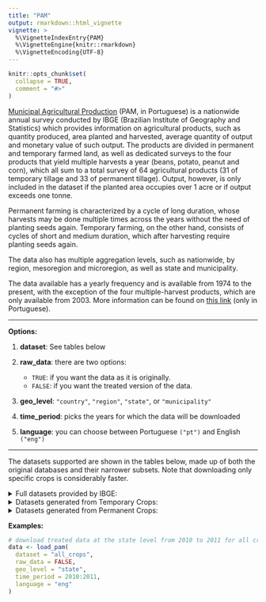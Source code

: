```yaml
---
title: "PAM"
output: rmarkdown::html_vignette
vignette: >
  %\VignetteIndexEntry{PAM}
  %\VignetteEngine{knitr::rmarkdown}
  %\VignetteEncoding{UTF-8}
---
```


```r
knitr::opts_chunk$set(
  collapse = TRUE,
  comment = "#>"
)
```

[Municipal Agricultural Production](https://www.ibge.gov.br/en/statistics/economic/agriculture-forestry-and-fishing/16773-municipal-agricultural-production-temporary-and-permanent-crops.html?=&t=o-que-e) (PAM, in Portuguese) is a nationwide annual survey conducted by IBGE (Brazilian Institute of Geography and Statistics) which provides information on agricultural products, such as quantity produced, area planted and harvested, average quantity of output and monetary value of such output. The products are divided in permanent and temporary farmed land, as well as dedicated surveys to the four products that yield multiple harvests a year (beans, potato, peanut and corn), which all sum to a total survey of 64 agricultural products (31 of temporary tillage and 33 of permanent tillage). Output, however, is only included in the dataset if the planted area occupies over 1 acre or if output exceeds one tonne. 

Permanent farming is characterized by a cycle of long duration, whose harvests may be done multiple times across the years without the need of planting seeds again. Temporary farming, on the other hand, consists of cycles of short and medium duration, which after harvesting require planting seeds again.

The data also has multiple aggregation levels, such as nationwide, by region, mesoregion and microregion, as well as state and municipality. 

The data available has a yearly frequency and is available from 1974 to the present, with the exception of the four multiple-harvest products, which are only available from 2003. More information can be found on [this link](https://www.ibge.gov.br/estatisticas/economicas/agricultura-e-pecuaria/9117-producao-agricola-municipal-culturas-temporarias-e-permanentes.html#:~:text=A%20pesquisa%20Produ%C3%A7%C3%A3o%20Agr%C3%ADcola%20Municipal,s%C3%A3o%20da%20cesta%20b%C3%A1sica%20do ) (only in Portuguese).

***
**Options:**

  1. **dataset**: See tables below

  2. **raw_data**: there are two options:
      * `TRUE`: if you want the data as it is originally.
      * `FALSE`: if you want the treated version of the data. 
      
  3. **geo_level**: `"country"`, `"region"`, `"state"`, or `"municipality"`    
  
  4. **time_period**: picks the years for which the data will be downloaded

  5. **language**: you can choose between Portuguese `("pt")` and English `("eng")`
  
***

The datasets supported are shown in the tables below, made up of both the original databases and their narrower subsets. Note that downloading only specific crops is considerably faster.

<details>
<summary> Full datasets provided by IBGE: </summary>
| dataset |
|:--------|
|all_crops|
|temporary_crops|
|permanent_crops|
|corn|
|potato|
|peanut|
|beans|
</details>

<details>
<summary> Datasets generated from Temporary Crops: </summary>

| dataset | Name (pt) | Name (eng) |
|:--------|:---------:|:----------:|
| total_temporary | Total | Total |
| abacaxi | Abacaxi | Pineapple |
| alfafa | Alfafa Fenada | Alfafa Fenada |
| alho | Alho | Garlic |
| algodao_herbaceo | Algodao Herbaceo (em Caroco) | Herbaceous Cotton (in Caroco) |
| amendoim_temporary | Amendoim (em Casca) | Peanuts (in Shell) |
| arroz | Arroz (em Casca) | Rice (in husk) |
| aveia | Aveia (em Grao) | Oats (in grain) |
| batata_doce | Batata Doce | Sweet potato |
| batata_inglesa | Batata Inglesa | English potato |
| cana_de_acucar | Cana de Acucar | Sugar cane |
| cana_para_forragem | Cana para Forragem | Forage cane |
| castor_bean | Mamona (Baga) | Castor bean (Berry) |
| cebola | Cebola | Onion |
| cevada | Cevada (em Grao) | Barley (in Grain) |
| ervilha | Ervilha (em Grao) | Pea (in Grain) |
| fava | Fava (em Grao) | Broad Bean (in Grain) |
| feijao_temporary | Feijao (em Grao) | Beans (in Grain) |
| fumo | Fumo (em Folha) | Smoke (in Sheet) |
| girassol_sementes | Girassol (em Grao) | Sunflower (in Grain) |
| juta_fibra | Juta (Fibra) | Jute (Fiber) |
| linho_sementes | Linho (Semente) | Linen (Seed) |
| malva_fibra | Malva (Fibra) | Malva (Fiber) |
| mandioca | Mandioca | Cassava |
| melancia | Melancia | watermelon |
| melao | Melao | Melon |
| milho_temporary | Milho (em Grao) | corn (in grain) |
| rami_fibra | Rami (Fibra) | Ramie (Fiber) |
| rye | Centeio (em Grao) | Rye (in grain) |
| soja | Soja (em Grao) | Soybean (in grain) |
| sorgo | Sorgo (em Grao) | Sorghum (in Grain) |
| tomate | Tomate | Tomato |
| trigo | Trigo (em Grao) | Wheat in grain) |
| triticale | Triticale (em Grao) | Triticale (in grain) |
</details>

<details>
<summary> Datasets generated from Permanent Crops: </summary>

| dataset | Name (pt) | Name (eng) |
|:--------|:---------:|:----------:|
| acai |Acai|Acai| 
| annatto_seeds |Urucum (Semente)|Annatto (Seed)| 
| apple |Maca|Apple| 
| avocado |Abacate|Avocado| 
| banana |Banana (Cacho)|Banana (Bunch)| 
| black_pepper |Pimenta do Reino|Black pepper| 
| cashew |Caju|Cashew| 
| cashew_nut |Castanha de Caju|Cashew Nuts| 
| cocoa_beans |Cacau (em Amendoa)|Cocoa (in Almonds)| 
| coffee_arabica |Cafe (em Grao) Arabica|Cafe (in Grao) Arabica| 
| coffee_canephora |Cafe (em Grao) Canephora|Cafe (in Grain) Canephora| 
| coffee_total |Cafe (em Grao) Total|Coffee (in Grain) Total| 
| coconut |Coco da Baia|Coconut| 
| coconut_bunch |Dende (Cacho de Coco)|Coconut Bunch| 
| cotton_arboreo |Algodao Arboreo (em Caroco)| Arboreo cotton (in Caroco)| 
| fig |Figo|Fig| 
| grape |Uva|Grape| 
| guarana_seeds |Guarana (Semente)|Guarana (Seed)| 
| guava |Goiaba|Guava| 
| heart_of_palm |Palmito|Palm heart| 
| india_tea |Cha da India (Folha Verde)|India Tea (Leaf)| 
| khaki |Caqui|Khaki| 
| lemon |Limao|Lemon| 
| mango |Manga|Mango| 
| papaya |Mamao|Papaya| 
| passion_fruit |Maracuja|Passion fruit| 
| peach |Pessego|Peach| 
| pear |Pera|Pear| 
| permanent_total |Total|Total|
| quince |Marmelo|Quince| 
| rubber_coagulated_latex |Borracha (Latex Coagulado)|Rubber (Coagulated Latex)| 
| rubber_liquid_latex |Borracha (Latex Liquido)|Rubber (Liquid Latex)| 
| sisal_or_agave |Sisal ou Agave (Fibra)|Sisal or Agave (Fiber)| 
| tangerine |Tangerina|Tangerine| 
| tung |Tungue (Fruto Seco)|Tung (Dry Fruit)| 
| walnut |Noz (Fruto Seco)|Walnut (Dry Fruit)| 
| yerba_mate |Erva Mate (Folha Verde)|Mate Herb (Leaf)| 
</details>

**Examples:**

```r
# download treated data at the state level from 2010 to 2011 for all crops
data <- load_pam(
  dataset = "all_crops",
  raw_data = FALSE,
  geo_level = "state",
  time_period = 2010:2011,
  language = "eng"
)
```
